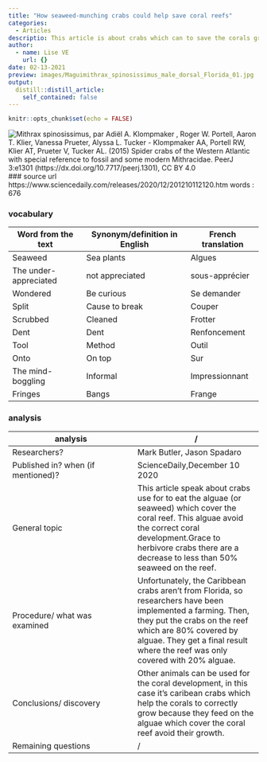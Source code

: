 ```yaml
---
title: "How seaweed-munching crabs could help save coral reefs"
categories:
  - Articles
descriptio: This article is about crabs which can to save the corals grace to their alimentation
author:
  - name: Lise VE
    url: {}
date: 02-13-2021
preview: images/Maguimithrax_spinosissimus_male_dorsal_Florida_01.jpg
output:
  distill::distill_article:
    self_contained: false
---
```


```r
knitr::opts_chunk$set(echo = FALSE)
```



![Mithrax spinosissimus, par Adiël A. Klompmaker , Roger W. Portell, Aaron T. Klier, Vanessa Prueter, Alyssa L. Tucker - Klompmaker AA, Portell RW, Klier AT, Prueter V, Tucker AL. (2015) Spider crabs of the Western Atlantic with special reference to fossil and some modern Mithracidae. PeerJ 3:e1301 (https://dx.doi.org/10.7717/peerj.1301), CC BY 4.0](images/Maguimithrax_spinosissimus_male_dorsal_Florida_01.jpg)
### source url 
https://www.sciencedaily.com/releases/2020/12/201210112120.htm
words : 676

### vocabulary 
|Word from the text|Synonym/definition in English|French translation|
| --- | --- | --- |
|Seaweed|Sea plants|Algues|
|The under-appreciated|not appreciated|sous-apprécier|
|Wondered|Be curious|Se demander| 
|Split|Cause to break|Couper| 
|Scrubbed|Cleaned|Frotter|
|Dent|Dent|Renfoncement| 
|Tool|Method|Outil| 
|Onto|On top|Sur| 
|The mind-boggling|Informal|Impressionnant| 
|Fringes|Bangs|Frange| 

### analysis
|analysis|/     |
| --- | --- |
|Researchers?|Mark Butler, Jason Spadaro|
|Published in? when (if mentioned)?|ScienceDaily,December 10 2020|
|General topic|This article speak about crabs use for to eat the alguae (or seaweed) which cover the coral reef. This alguae avoid the correct coral development.Grace to herbivore crabs there are a decrease to less than 50% seaweed on the reef. |
|Procedure/ what was examined|Unfortunately, the Caribbean crabs aren't from Florida, so researchers have been implemented a farming. Then, they put the crabs on the reef which are 80% covered by alguae. They get a final result where the reef was only covered with 20% alguae.|
|Conclusions/ discovery|Other animals can be used for the coral development, in this case it's caribean crabs which help the corals to correctly grow because they feed on the alguae which cover the coral reef avoid their growth.|
|Remaining questions|/|

